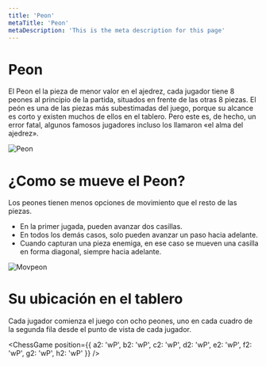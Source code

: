 ```yaml
---
title: 'Peon'
metaTitle: 'Peon'
metaDescription: 'This is the meta description for this page'
---
```



# Peon

El Peon el la pieza de menor valor en el ajedrez, cada jugador tiene 8 peones al principio de la partida, situados en frente de las otras 8 piezas.
El peón es una de las piezas más subestimadas del juego, porque su alcance es corto y existen muchos de ellos en el tablero. Pero este es, de hecho, un error fatal, algunos famosos jugadores incluso los llamaron «el alma del ajedrez».

![Peon](https://i.imgur.com/VTzttmZ.png)

# ¿Como se mueve el Peon?

Los peones tienen menos opciones de movimiento que el resto de las piezas.

- En la primer jugada, pueden avanzar dos casillas.
- En todos los demás casos, solo pueden avanzar un paso hacia adelante.
- Cuando capturan una pieza enemiga, en ese caso se mueven una casilla en forma diagonal, siempre hacia adelante.

![Movpeon](https://i.imgur.com/iRxMnQt.gif)

# Su ubicación en el tablero

Cada jugador comienza el juego con ocho peones, uno en cada cuadro de la segunda fila desde el punto de vista de cada jugador.

<!-- ![Pospeon](https://i.imgur.com/CSM4peZ.png) -->

<ChessGame
  position={{ a2: 'wP', b2: 'wP', c2: 'wP', d2: 'wP', e2: 'wP', f2: 'wP', g2: 'wP', h2: 'wP' }}
/>
